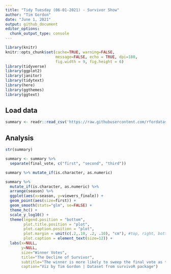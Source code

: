 ```yaml
---
title: "Tidy Tuesday (06-01-2021) - Survivor Show"
author: "Tim Gordon"
date: "June 1, 2021"
output: github_document
editor_options:
  chunk_output_type: console
---
```


```r
library(knitr)
knitr::opts_chunk$set(cache=TRUE, warning=FALSE,
                      message=FALSE, echo = TRUE, dpi=180,
                      fig.width = 9, fig.height = 6)
library(tidyverse)
library(ggplot2)
library(janitor)
library(tidytext)
library(here)
library(ggthemes)
library(ggtext)
```

## Load data

```r
summary <- readr::read_csv('https://raw.githubusercontent.com/rfordatascience/tidytuesday/master/data/2021/2021-06-01/summary.csv')

```

## Analysis

```r
str(summary)

summary <- summary %>%
  separate(final_vote, c("first", "second", "third")) 

summary %>% mutate_if(is.character, as.numeric)

summary %>% 
  mutate_if(is.character, as.numeric) %>%
  arrange(season) %>%
  ggplot(aes(x=season, y=viewers_finale)) +
  geom_point(aes(size=first)) + 
  geom_smooth(stats="glm", se=FALSE) + 
  theme_hc() + 
  scale_y_log10() +
  theme(legend.position = "bottom",
        plot.title.position = "plot",
        plot.caption.position = "plot",
        plot.margin = unit(c(.2,.10, .2, .10), "cm"), #top, right, bottom, left
        plot.caption = element_text(size=12)) +
  labs(x=NULL,
       y=NULL,
       size="Winner Votes",
       title="The Decline of Survivor",
       subtitle="The winner is more likely to sweep the final vote as the show progresses. Viewers decline significantly over the seasons.",
       caption="Viz by Tim Gordon | Dataset from survivoR package") 
  
```








